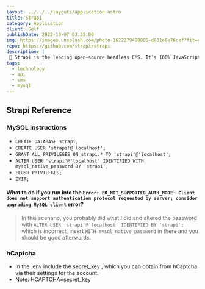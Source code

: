 ---
layout: ../../../layouts/application.astro
title: Strapi
category: Application
client: Self
publishDate: 2022-10-07 03:35:00
img: https://images.unsplash.com/photo-1622279488885-d831e8e76cef?fit=crop&w=1400&h=700&q=75
repo: https://github.com/strapi/strapi
description: |
 🚀 Strapi is the leading open-source headless CMS. It’s 100% JavaScript, fully customizable and developer-first.
tags:
  - technology
  - api
  - cms
  - mysql
---

## Strapi Reference

### MySQL Instructions
- `CREATE DATABASE strapi;`
- `CREATE USER 'strapi'@'localhost';`
- `GRANT ALL PRIVILEGES ON strapi.* TO 'strapi'@'localhost';`
- `ALTER USER 'strapi'@'localhost' IDENTIFIED WITH mysql_native_password BY 'strapi';`
- `FLUSH PRIVILEGES;`
- `EXIT;`

#### What to do if you run into the `Error: ER_NOT_SUPPORTED_AUTH_MODE: Client does not support authentication protocol requested by server; consider upgrading MySQL client` error?
> In this scenario, you probably did what I did and altered the password with `ALTER USER 'strapi'@'localhost' IDENTIFIED BY 'strapi';` which is incorrect, insert `WITH mysql_native_password` in there and you should be good afterwards.

### hCaptcha
- In the .env include the secret_key , which you can obtain from hCaptcha via their settings for the account. 
- Note: HCAPTCHA=secret_key